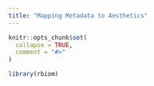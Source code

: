 ```yaml
---
title: "Mapping Metadata to Aesthetics"
---
```


```r
knitr::opts_chunk$set(
  collapse = TRUE,
  comment = "#>"
)
```

```r
library(rbiom)
```
